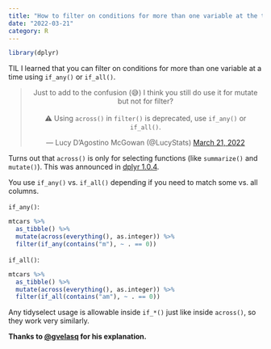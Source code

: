 ```yaml
---
title: "How to filter on conditions for more than one variable at the time"
date: "2022-03-21"
category: R
---
```


```r
library(dplyr)
```

TIL I learned that you can filter on conditions for more than one variable at a time using `if_any()` or `if_all()`.

<center>
<blockquote class="twitter-tweet"><p lang="en" dir="ltr">Just to add to the confusion (😅) I think you still do use it for mutate but not for filter?<br><br>⚠️ Using `across()` in `filter()` is deprecated, use `if_any()` or `if_all()`.</p>&mdash; Lucy D’Agostino McGowan (@LucyStats) <a href="https://twitter.com/LucyStats/status/1506026504618221579?ref_src=twsrc%5Etfw">March 21, 2022</a></blockquote> <script async src="https://platform.twitter.com/widgets.js" charset="utf-8"></script> 
</center>

Turns out that `across()` is only for selecting functions (like `summarize()` and `mutate()`). This was announced in [dplyr 1.0.4](https://www.tidyverse.org/blog/2021/02/dplyr-1-0-4-if-any/).

You use `if_any()` vs. `if_all()` depending if you need to match some vs. all columns.

`if_any()`:

```r
mtcars %>%
  as_tibble() %>%
  mutate(across(everything(), as.integer)) %>%
  filter(if_any(contains("m"), ~ . == 0))
```

`if_all()`:

```r
mtcars %>%
  as_tibble() %>%
  mutate(across(everything(), as.integer)) %>%
  filter(if_all(contains("am"), ~ . == 0))
```

Any tidyselect usage is allowable inside `if_*()` just like inside `across()`, so they work very similarly.

**Thanks to [@gvelasq](https://github.com/gvelasq) for his explanation.**
